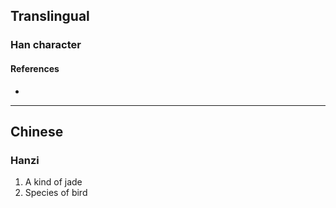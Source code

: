 {{character info}}
==Translingual==

===Han character===
{{Han char|rn=96|rad=玉|as=08|sn=12|four=|canj=MGOG|ids=⿰𤣩隹}}

====References====
* {{Han ref|kx=0734.160|dkj=21055|dj=1146.180|hdz=21122.090|uh=741F|ud=29727}}

----

==Chinese==

===Hanzi===
{{cmn-hanzi|pin=[[wéi]] ([[wei2]]), [[zuó]] ([[zuo2]]), [[yù]] ([[yu4]])|wg=wei<sup>2</sup>, tso<sup>2</sup>}}

# A kind of jade
# Species of bird